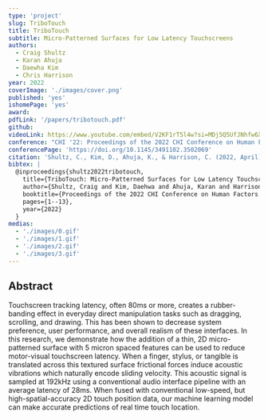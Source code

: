```yaml
---
type: 'project'
slug: TriboTouch
title: TriboTouch
subtitle: Micro-Patterned Surfaces for Low Latency Touchscreens
authors:
  - Craig Shultz
  - Karan Ahuja
  - Daewha Kim
  - Chris Harrison
year: 2022
coverImage: './images/cover.png'
published: 'yes'
ishomePage: 'yes'
award:
pdfLink: '/papers/tribotouch.pdf'
github:
videoLink: https://www.youtube.com/embed/V2KF1rT5l4w?si=MDj5Q5UfJNhfw6XX
conference: "CHI '22: Proceedings of the 2022 CHI Conference on Human Factors in Computing Systems"
conferencePage: 'https://doi.org/10.1145/3491102.3502069'
citation: 'Shultz, C., Kim, D., Ahuja, K., & Harrison, C. (2022, April). TriboTouch: Micro-Patterned Surfaces for Low Latency Touchscreens. In Proceedings of the 2022 CHI Conference on Human Factors in Computing Systems (pp. 1-13).'
bibtex: |
  @inproceedings{shultz2022tribotouch,
    title={TriboTouch: Micro-Patterned Surfaces for Low Latency Touchscreens},
    author={Shultz, Craig and Kim, Daehwa and Ahuja, Karan and Harrison, Chris},
    booktitle={Proceedings of the 2022 CHI Conference on Human Factors in Computing Systems},
    pages={1--13},
    year={2022}
  }
medias:
  - './images/0.gif'
  - './images/1.gif'
  - './images/2.gif'
  - './images/3.gif'
---
```


## Abstract

Touchscreen tracking latency, often 80ms or more, creates a rubber-banding effect in everyday direct manipulation tasks such as dragging, scrolling, and drawing. This has been shown to decrease system preference, user performance, and overall realism of these interfaces. In this research, we demonstrate how the addition of a thin, 2D micro-patterned surface with 5 micron spaced features can be used to reduce motor-visual touchscreen latency. When a finger, stylus, or tangible is translated across this textured surface frictional forces induce acoustic vibrations which naturally encode sliding velocity. This acoustic signal is sampled at 192kHz using a conventional audio interface pipeline with an average latency of 28ms. When fused with conventional low-speed, but high-spatial-accuracy 2D touch position data, our machine learning model can make accurate predictions of real time touch location.
